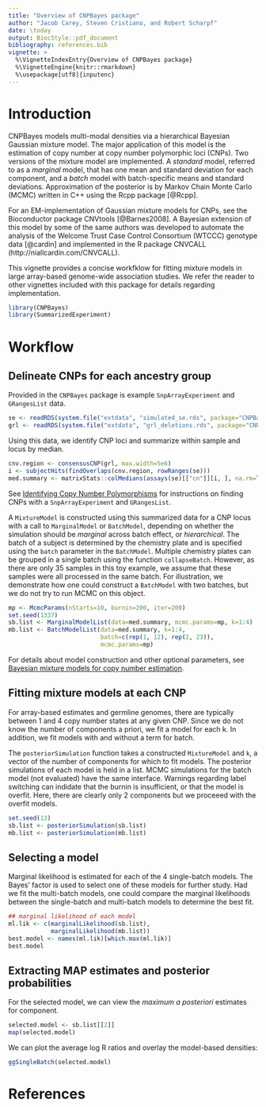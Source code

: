 ```yaml
---
title: "Overview of CNPBayes package"
author: "Jacob Carey, Steven Cristiano, and Robert Scharpf"
date: \today
output: BiocStyle::pdf_document
bibliography: references.bib
vignette: >
  %\VignetteIndexEntry{Overview of CNPBayes package}
  %\VignetteEngine{knitr::rmarkdown}
  %\usepackage[utf8]{inputenc} 
---
```


# Introduction

CNPBayes models multi-modal densities via a hierarchical Bayesian
Gaussian mixture model.  The major application of this model is the
estimation of copy number at copy number polymorphic loci (CNPs). Two
versions of the mixture model are implemented.  A *standard* model,
referred to as a *marginal* model, that has one mean and standard
deviation for each component, and a *batch* model with batch-specific
means and standard deviations. Approximation of the posterior is by
Markov Chain Monte Carlo (MCMC) written in C++ using the Rcpp package
[@Rcpp].  

For an EM-implementation of Gaussian mixture models for CNPs, see the
Bioconductor package CNVtools [@Barnes2008].  A Bayesian extension of
this model by some of the same authors was developed to automate the
analysis of the Welcome Trust Case Control Consortium (WTCCC) genotype
data [@cardin] and implemented in the R package CNVCALL
(http://niallcardin.com/CNVCALL).

This vignette provides a concise workfklow for fitting mixture models
in large array-based genome-wide association studies.  We refer the
reader to other vignettes included with this package for details
regarding implementation.

```r
library(CNPBayes)
library(SummarizedExperiment)
```

# Workflow

## Delineate CNPs for each ancestry group

Provided in the `CNPBayes` package is example `SnpArrayExperiment` and `GRangesList` data.

```r
se <- readRDS(system.file("extdata", "simulated_se.rds", package="CNPBayes"))
grl <- readRDS(system.file("extdata", "grl_deletions.rds", package="CNPBayes"))
```

Using this data, we identify CNP loci and summarize within sample and locus by median.

```r
cnv.region <- consensusCNP(grl, max.width=5e6)
i <- subjectHits(findOverlaps(cnv.region, rowRanges(se)))
med.summary <- matrixStats::colMedians(assays(se)[["cn"]][i, ], na.rm=TRUE)
```

See [Identifying Copy Number Polymorphisms](FindCNPs.pdf) for instructions on finding CNPs with a `SnpArrayExperiment` and `GRangesList`.

A `MixtureModel` is constructed using this summarized data for a CNP locus with
a call to `MarginalModel` or `BatchModel`, depending on whether the simulation
should be *marginal* across batch effect, or *hierarchical*. The batch of a
subject is determined by the chemistry plate and is specified using the `batch`
parameter in the `BatchModel`. Multiple chemistry plates can be grouped in a
single batch using the function `collapseBatch`. However, as there are only 35
samples in this toy example, we assume that these samples were all processed in
the same batch. For illustration, we demonstrate how one could construct a
`BatchModel` with two batches, but we do not try to run MCMC on this object.

```r
mp <- McmcParams(nStarts=10, burnin=200, iter=200)
set.seed(1337)
sb.list <- MarginalModelList(data=med.summary, mcmc.params=mp, k=1:4)
mb.list <- BatchModelList(data=med.summary, k=1:4,
                          batch=c(rep(1, 12), rep(2, 23)),
                          mcmc.params=mp)
```

For details about model construction and other optional parameters, see [Bayesian mixture models for copy number estimation](Implementation.pdf).

## Fitting mixture models at each CNP

For array-based estimates and germline genomes, there are typically
between 1 and 4 copy number states at any given CNP.  Since we do not
know the number of components a priori, we fit a model for each k.
In addition, we fit models with and without a term for batch.

The `posteriorSimulation` function takes a constructed `MixtureModel` and `k`, a
vector of the number of components for which to fit models. The posterior
simulations of each model is held in a list. MCMC simulations for the batch
model (not evaluated) have the same interface. Warnings regarding label
switching can indidate that the burnin is insufficient, or that the model is
overfit. Here, there are clearly only 2 components but we proceeed with the
overfit models.

```r
set.seed(13)
sb.list <- posteriorSimulation(sb.list)
mb.list <- posteriorSimulation(mb.list)
```

## Selecting a model

Marginal likelihood is estimated for each of the 4 single-batch models. The
Bayes' factor is used to select one of these models for further study. Had we
fit the multi-batch models, one could compare the marginal likelihoods between
the single-batch and multi-batch models to determine the best fit.

```r
## marginal likelihood of each model
ml.lik <- c(marginalLikelihood(sb.list),
            marginalLikelihood(mb.list))
best.model <- names(ml.lik)[which.max(ml.lik)]
best.model
```


## Extracting MAP estimates and posterior probabilities

For the selected model, we can view the *maximum a posteriori* estimates for
component.
```r
selected.model <- sb.list[[2]]
map(selected.model)
```

We can plot the average log R ratios and overlay the model-based densities:

```r
ggSingleBatch(selected.model)
```

# References
